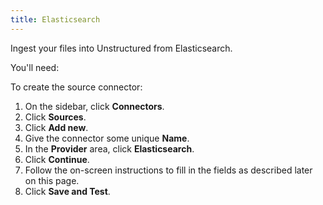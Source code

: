 ```yaml
---
title: Elasticsearch 
---
```


Ingest your files into Unstructured from Elasticsearch.

You'll need:


<ElasticsearchPrerequisites />

To create the source connector:

1. On the sidebar, click **Connectors**.
2. Click **Sources**.
3. Click **Add new**.
4. Give the connector some unique **Name**.
5. In the **Provider** area, click **Elasticsearch**.
6. Click **Continue**. 
7. Follow the on-screen instructions to fill in the fields as described later on this page.
8. Click **Save and Test**.


<ElasticsearchFields />